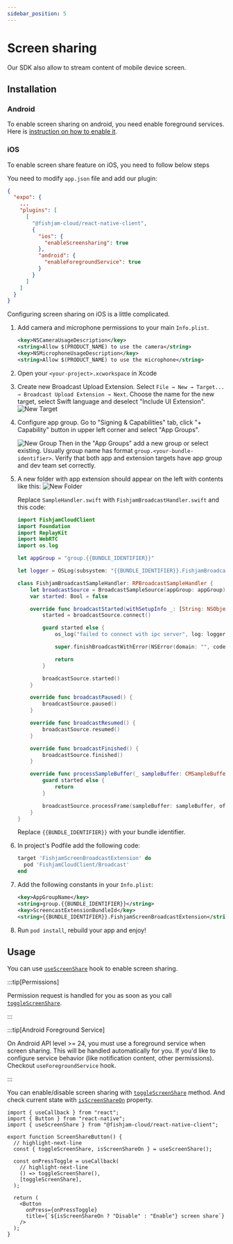 ```yaml
---
sidebar_position: 5
---
```



# Screen sharing

Our SDK also allow to stream content of mobile device screen.

## Installation

### Android

To enable screen sharing on android, you need enable foreground services. Here is [instruction on how to enable it](./background).

### iOS

To enable screen share feature on iOS, you need to follow below steps

<Tabs groupId="app-type">

  <TabItem value="expo" label="Expo">

You need to modify `app.json` file and add our plugin:

```json title='app.json'
{
  "expo": {
    ...
    "plugins": [
      [
        "@fishjam-cloud/react-native-client",
        {
          "ios": {
            "enableScreensharing": true
          },
          "android": {
            "enableForegroundService": true
          }
        }
      ]
    ]
  }
}
```

  </TabItem>
  <TabItem value="rn" label="Bare workflow">

Configuring screen sharing on iOS is a little complicated.

1. Add camera and microphone permissions to your main `Info.plist`.

   ```xml title='Info.plist'
   <key>NSCameraUsageDescription</key>
   <string>Allow $(PRODUCT_NAME) to use the camera</string>
   <key>NSMicrophoneUsageDescription</key>
   <string>Allow $(PRODUCT_NAME) to use the microphone</string>
   ```

1. Open your `<your-project>.xcworkspace` in Xcode

1. Create new Broadcast Upload Extension. Select `File → New → Target... → Broadcast Upload Extension → Next`. Choose the name for the new target, select Swift language and deselect "Include UI Extension".
   ![New Target](./assets/ios-new-target.png)

1. Configure app group. Go to "Signing & Capabilities" tab, click "+ Capability" button in upper left corner and select "App Groups".

   ![New Group](./assets/ios-new-group.png)
   Then in the "App Groups" add a new group or select existing. Usually group name has format `group.<your-bundle-identifier>`. Verify that both app and extension targets have app group and dev team set correctly.

1. A new folder with app extension should appear on the left with contents like this:
   ![New Folder](./assets/ios-new-folder.png)

   Replace `SampleHandler.swift` with `FishjamBroadcastHandler.swift` and this code:

   ```swift
   import FishjamCloudClient
   import Foundation
   import ReplayKit
   import WebRTC
   import os.log

   let appGroup = "group.{{BUNDLE_IDENTIFIER}}"

   let logger = OSLog(subsystem: "{{BUNDLE_IDENTIFIER}}.FishjamBroadcastHandler", category: "Broadcaster")

   class FishjamBroadcastSampleHandler: RPBroadcastSampleHandler {
       let broadcastSource = BroadcastSampleSource(appGroup: appGroup)
       var started: Bool = false

       override func broadcastStarted(withSetupInfo _: [String: NSObject]?) {
           started = broadcastSource.connect()

           guard started else {
               os_log("failed to connect with ipc server", log: logger, type: .debug)

               super.finishBroadcastWithError(NSError(domain: "", code: 0, userInfo: nil))

               return
           }

           broadcastSource.started()
       }

       override func broadcastPaused() {
           broadcastSource.paused()
       }

       override func broadcastResumed() {
           broadcastSource.resumed()
       }

       override func broadcastFinished() {
           broadcastSource.finished()
       }

       override func processSampleBuffer(_ sampleBuffer: CMSampleBuffer, with sampleBufferType: RPSampleBufferType) {
           guard started else {
               return
           }

           broadcastSource.processFrame(sampleBuffer: sampleBuffer, ofType: sampleBufferType)
       }
   }
   ```

   Replace `{{BUNDLE_IDENTIFIER}}` with your bundle identifier.

1. In project's Podfile add the following code:

   ```rb title='Podfile'
   target 'FishjamScreenBroadcastExtension' do
     pod 'FishjamCloudClient/Broadcast'
   end
   ```

1. Add the following constants in your `Info.plist`:

   ```xml title='Info.plist'
   <key>AppGroupName</key>
   <string>group.{{BUNDLE_IDENTIFIER}}</string>
   <key>ScreencastExtensionBundleId</key>
   <string>{{BUNDLE_IDENTIFIER}}.FishjamScreenBroadcastExtension</string>
   ```

1. Run `pod install`, rebuild your app and enjoy!

  </TabItem>
</Tabs>

## Usage

You can use [`useScreenShare`](/api/mobile/functions/useScreenShare) hook to enable screen sharing.

:::tip[Permissions]

Permission request is handled for you as soon as you call [`toggleScreenShare`](/api/mobile/functions/useScreenShare#togglescreenshare).

:::

:::tip[Android Foreground Service]

On Android API level >= 24, you must use a foreground service when screen sharing. This will be handled automatically for you. If you'd like to configure service behavior (like notification content, other permissions). Checkout `useForegroundService` hook.

:::

You can enable/disable screen sharing with [`toggleScreenShare`](/api/mobile/functions/useScreenShare#togglescreenshare) method.
And check current state with [`isScreenShareOn`](/api/mobile/functions/useScreenShare#isscreenshareon) property.

```tsx
import { useCallback } from "react";
import { Button } from "react-native";
import { useScreenShare } from "@fishjam-cloud/react-native-client";

export function ScreenShareButton() {
  // highlight-next-line
  const { toggleScreenShare, isScreenShareOn } = useScreenShare();

  const onPressToggle = useCallback(
    // highlight-next-line
    () => toggleScreenShare(),
    [toggleScreenShare],
  );

  return (
    <Button
      onPress={onPressToggle}
      title={`${isScreenShareOn ? "Disable" : "Enable"} screen share`}
    />
  );
}
```
